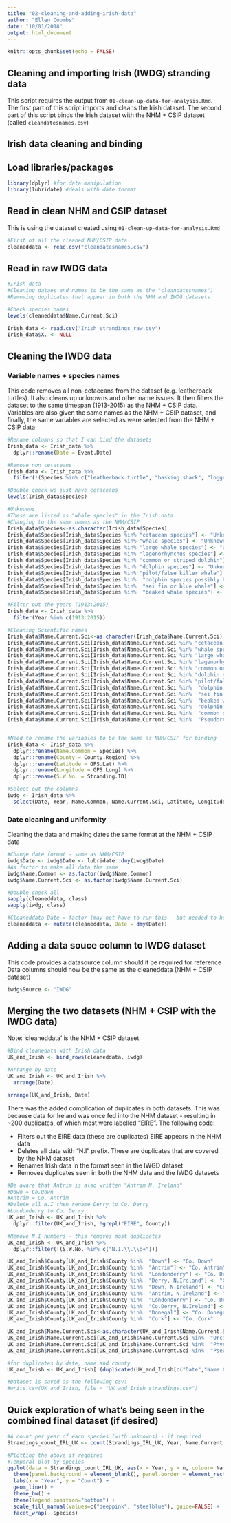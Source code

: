 ```yaml
---
title: "02-cleaning-and-adding-irish-data"
author: "Ellen Coombs"
date: "10/01/2018"
output: html_document
---
```


```r
knitr::opts_chunk$set(echo = FALSE)
```

## Cleaning and importing Irish (IWDG) stranding data 

This script requires the output from `01-clean-up-data-for-analysis.Rmd`. 
The first part of this script imports and cleans the Irish dataset. The second part of this script binds the Irish dataset with the NHM + CSIP dataset (called `cleandatesnames.csv`)

## Irish data cleaning and binding 

## Load libraries/packages 
```r
library(dplyr) #for data manipulation 
library(lubridate) #deals with date format 

```

## Read in clean NHM and CSIP dataset 
This is using the dataset created using `01-clean-up-data-for-analysis.Rmd`
```r

#First of all the cleaned NHM/CSIP data 
cleaneddata <- read.csv("cleandatesnames.csv")
```

## Read in raw IWDG data 

```r

#Irish data 
#Cleaning dataes and names to be the same as the "cleandatesnames")
#Removing duplicates that appear in both the NHM and IWDG datasets

#Check species names
levels(cleaneddata$Name.Current.Sci)

Irish_data <- read.csv("Irish_strandings_raw.csv")
Irish_data$X. <- NULL

```

## Cleaning the IWDG data 
### Variable names + species names 
This code removes all non-cetaceans from the dataset (e.g. leatherback turtles). It also cleans up unknowns and other name issues. It then filters the dataset to the same timespan (1913-2015) as the NHM + CSIP data. Variables are also given the same names as the NHM + CSIP dataset, and finally, the same variables are selected as were selected from the NHM + CSIP data 

```r

#Rename columns so that I can bind the datasets
Irish_data <- Irish_data %>%
  dplyr::rename(Date = Event.Date)

#Remove non cetaceans 
Irish_data <- Irish_data %>% 
  filter(!(Species %in% c("leatherback turtle", "basking shark", "loggerhead turtle", "Kemp's ridley turtle")))

#Double check we just have cetaceans 
levels(Irish_data$Species)

#Unknowns 
#These are listed as "whale species" in the Irish data 
#Changing to the same names as the NHM/CSIP
Irish_data$Species<-as.character(Irish_data$Species)
Irish_data$Species[Irish_data$Species %in% "cetacean species"] <- "Unknown" 
Irish_data$Species[Irish_data$Species %in% "whale species"] <- "Unknown" 
Irish_data$Species[Irish_data$Species %in% "large whale species"] <- "Unknown" 
Irish_data$Species[Irish_data$Species %in% "lagenorhynchus species"] <- "Unknown delphinid" 
Irish_data$Species[Irish_data$Species %in% "common or striped dolphin"] <- "Unknown delphinid" 
Irish_data$Species[Irish_data$Species %in% "dolphin species"] <- "Unknown delphinid" 
Irish_data$Species[Irish_data$Species %in% "pilot/false killer whale"] <- "Unknown odontocete" 
Irish_data$Species[Irish_data$Species %in%  "dolphin species possibly harbour porpoise"] <- "Unknown"
Irish_data$Species[Irish_data$Species %in%  "sei fin or blue whale"] <- "Unknown mysticete" 
Irish_data$Species[Irish_data$Species %in%  "beaked whale species"] <- "Unknown odontocete"

#Filter out the years (1913:2015)
Irish_data <- Irish_data %>%
  filter(Year %in% c(1913:2015))

#Cleaning Scientific names 
Irish_data$Name.Current.Sci<-as.character(Irish_data$Name.Current.Sci)
Irish_data$Name.Current.Sci[Irish_data$Name.Current.Sci %in% "cetacean species"] <- "Unknown" 
Irish_data$Name.Current.Sci[Irish_data$Name.Current.Sci %in% "whale species"] <- "Unknown" 
Irish_data$Name.Current.Sci[Irish_data$Name.Current.Sci %in% "large whale species"] <- "Unknown" 
Irish_data$Name.Current.Sci[Irish_data$Name.Current.Sci %in% "lagenorhynchus species"] <- "Unknown delphinid" 
Irish_data$Name.Current.Sci[Irish_data$Name.Current.Sci %in% "common or striped dolphin"] <- "Unknown delphinid" 
Irish_data$Name.Current.Sci[Irish_data$Name.Current.Sci %in% "dolphin species"] <- "Unknown delphinid" 
Irish_data$Name.Current.Sci[Irish_data$Name.Current.Sci %in% "pilot/false killer whale"] <- "Unknown odontocete" 
Irish_data$Name.Current.Sci[Irish_data$Name.Current.Sci %in%  "dolphin species possibly harbour porpoise"] <- "Unknown"
Irish_data$Name.Current.Sci[Irish_data$Name.Current.Sci %in%  "sei fin or blue whale"] <- "Unknown mysticete" 
Irish_data$Name.Current.Sci[Irish_data$Name.Current.Sci %in%  "beaked whale species"] <- "Unknown odontocete"
Irish_data$Name.Current.Sci[Irish_data$Name.Current.Sci %in%  "dolphin species possibly Phocoena phocoena"] <- "Unknown"
Irish_data$Name.Current.Sci[Irish_data$Name.Current.Sci %in%  "common or Stenella coeruleoalba"] <- "Unknown delphinid"
Irish_data$Name.Current.Sci[Irish_data$Name.Current.Sci %in%  "Pseudorca crassidens "] <- "Pseudorca crassidens"


#Need to rename the variables to be the same as NHM/CSIP for binding
Irish_data <- Irish_data %>% 
  dplyr::rename(Name.Common = Species) %>%
  dplyr::rename(County = County.Region) %>%
  dplyr::rename(Latitude = GPS.Lat) %>%
  dplyr::rename(Longitude = GPS.Long) %>%
  dplyr::rename(S.W.No. = Stranding.ID)

#Select out the columns
iwdg <- Irish_data %>%
  select(Date, Year, Name.Common, Name.Current.Sci, Latitude, Longitude, County, S.W.No.)

```

### Date cleaning and uniformity 
Cleaning the data and making dates the same format at the NHM + CSIP data
```r
#Change date format - same as NHM/CSIP
iwdg$Date <- iwdg$Date <- lubridate::dmy(iwdg$Date)
#As factor to make all data the same 
iwdg$Name.Common <- as.factor(iwdg$Name.Common)
iwdg$Name.Current.Sci <- as.factor(iwdg$Name.Current.Sci)

#Double check all 
sapply(cleaneddata, class)
sapply(iwdg, class)

#Cleaneddata Date = factor (may not have to run this - but needed to here)
cleaneddata <- mutate(cleaneddata, Date = dmy(Date))
```

## Adding a data souce column to IWDG dataset 
This code provides a datasource column should it be required for reference
Data columns should now be the same as the cleaneddata (NHM + CSIP dataset)
```r
iwdg$Source <- "IWDG"

```

## Merging the two datasets (NHM + CSIP with the IWDG data)
Note: 'cleaneddata' is the NHM + CSIP dataset
```r
#Bind cleanedata with Irish data 
UK_and_Irish <- bind_rows(cleaneddata, iwdg)

#Arrange by date 
UK_and_Irish <- UK_and_Irish %>%
  arrange(Date)

arrange(UK_and_Irish, Date)
```


There was the added complication of duplicates in both datasets. This was because data for Ireland was once fed into the NHM dataset - resulting in ~200 duplicates, of which most were labelled "EIRE". The following code: 

- Filters out the EIRE data (these are duplicates) EIRE appears in the NHM data 
- Deletes all data with "N.I" prefix. These are duplicates that are covered by the NHM dataset 
- Renames Irish data in the format seen in the IWGD dataset 
- Removes duplicates seen in both the NHM data and the IWDG datasets 

```r
#Be aware that Antrim is also written "Antrim N. Ireland"
#Down = Co.Down 
#Antrim = Co. Antrim 
#Delete all N.I then rename Derry to Co. Derry 
#Londonderry to Co. Derry 
UK_and_Irish <- UK_and_Irish %>% 
  dplyr::filter(UK_and_Irish, !grepl("EIRE", County))

#Remove N.I numbers - this removes most duplicates 
UK_and_Irish <- UK_and_Irish %>% 
  dplyr::filter(!(S.W.No. %in% c("N.I.\\.\\d+")))

UK_and_Irish$County[UK_and_Irish$County %in%  "Down"] <- "Co. Down"
UK_and_Irish$County[UK_and_Irish$County %in%  "Antrim"] <- "Co. Antrim"
UK_and_Irish$County[UK_and_Irish$County %in%  "Londonderry"] <- "Co. Derry"
UK_and_Irish$County[UK_and_Irish$County %in%  "Derry, N.Ireland"] <- "Co. Derry"
UK_and_Irish$County[UK_and_Irish$County %in%  "Down, N.Ireland"] <- "Co. Down"
UK_and_Irish$County[UK_and_Irish$County %in%  "Antrim, N.Ireland"] <- "Co. Antrim"
UK_and_Irish$County[UK_and_Irish$County %in%  "Londonderry"] <- "Co. Derry"
UK_and_Irish$County[UK_and_Irish$County %in%  "Co.Derry, N.Ireland"] <- "Co. Derry"
UK_and_Irish$County[UK_and_Irish$County %in%  "Donegal"] <- "Co. Donegal"
UK_and_Irish$County[UK_and_Irish$County %in%  "Cork"] <- "Co. Cork"

UK_and_Irish$Name.Current.Sci<-as.character(UK_and_Irish$Name.Current.Sci) 
UK_and_Irish$Name.Current.Sci[UK_and_Irish$Name.Current.Sci %in%  "Orcinus orca "] <- "Orcinus orca"
UK_and_Irish$Name.Current.Sci[UK_and_Irish$Name.Current.Sci %in%  "Physeter macrocephalus "] <- "Physeter macrocephalus"
UK_and_Irish$Name.Current.Sci[UK_and_Irish$Name.Current.Sci %in%  "Pseudorca crassidens "] <- "Pseudorca crassidens"

#for duplicates by date, name and county 
UK_and_Irish <- UK_and_Irish[!(duplicated(UK_and_Irish[c("Date","Name.Current.Sci", "County")]) | duplicated(UK_and_Irish[c("Date","Name.Current.Sci", "County")], fromLast = TRUE)), ]

#Dataset is saved as the following csv: 
#write.csv(UK_and_Irish, file = "UK_and_Irish_strandings.csv")
```


## Quick exploration of what's being seen in the combined final dataset (if desired)
```r
#A count per year of each species (with unknowns) - if required 
Strandings_count_IRL_UK <- count(Strandings_IRL_UK, Year, Name.Current.Sci)

#Plotting the above if required 
#Temporal plot by species 
ggplot(data = Strandings_count_IRL_UK, aes(x = Year, y = n, colour= Name.Current.Sci))+
  theme(panel.background = element_blank(), panel.border = element_rect(colour = "grey40", fill = NA)) +
  labs(x = "Year", y = "Count") +
  geom_line() +
  theme_bw() + 
  theme(legend.position="bottom") +
  scale_fill_manual(values=c("deeppink", "steelblue"), guide=FALSE) + 
  facet_wrap(~ Species)   

```

